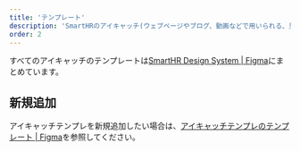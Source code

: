 ```yaml
---
title: 'テンプレート'
description: 'SmartHRのアイキャッチ(ウェブページやブログ、動画などで用いられる、見出し画像)のテンプレートについてまとめています。'
order: 2
---
```


すべてのアイキャッチのテンプレートは[SmartHR Design System | Figma](https://www.figma.com/files/1060306416490725543/project/23431461/SmartHR-Design-System?fuid=1080474492203200478)にまとめています。


## 新規追加
アイキャッチテンプレを新規追加したい場合は、[アイキャッチテンプレのテンプレート | Figma](https://www.figma.com/file/c6OpkQMWxlDAxiaFcSDZVz/%E3%82%A2%E3%82%A4%E3%82%AD%E3%83%A3%E3%83%83%E3%83%81%E3%83%86%E3%83%B3%E3%83%97%E3%83%AC%E3%81%AE%E3%83%86%E3%83%B3%E3%83%97%E3%83%AC%E3%83%BC%E3%83%88?type=design&node-id=1012%3A23&mode=design&t=eADt1bUVfilxJHPM-1)を参照してください。